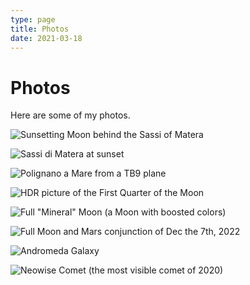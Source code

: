 ```yaml
---
type: page
title: Photos
date: 2021-03-18
---
```


# Photos

Here are some of my photos.


<Image
  src="/images/2023-01-07_08.34.09.jpg"
  alt="Sunsetting Moon behind the Sassi of Matera"
  width={1125}
  height={1405}
  priority
  className="next-image"
/>

<Image
  src="/images/2022-08-01_20.40.08.jpg"
  alt="Sassi di Matera at sunset"
  width={1125}
  height={1406}
  priority
  className="next-image"
/>

<Image
  src="/images/2022-09-04_10.03.39.jpg"
  alt="Polignano a Mare from a TB9 plane"
  width={1125}
  height={750}
  priority
  className="next-image"
/>

<Image
  src="/images/2022.12.29-Moon_HDR.jpg"
  alt="HDR picture of the First Quarter of the Moon"
  width={1125}
  height={1125}
  priority
  className="next-image"
/>

<Image
  src="/images/2023.01.05-full_moon-mineral_moon.jpg"
  alt="Full &quot;Mineral&quot; Moon (a Moon with boosted colors)"
  width={1125}
  height={1125}
  priority
  className="next-image"
/>

<Image
  src="/images/2022.12.07-Moon_Full-Mars-conj.jpg"
  alt="Full Moon and Mars conjunction of Dec the 7th, 2022"
  width={1125}
  height={1125}
  priority
  className="next-image"
/>

<Image
  src="/images/Andromeda_2022-09-27.jpg"
  alt="Andromeda Galaxy"
  width={1125}
  height={750}
  priority
  className="next-image"
/>

<Image
  src="/images/Neowise_2020-07-19_5.jpg"
  alt="Neowise Comet (the most visible comet of 2020)"
  width={1125}
  height={1687}
  priority
  className="next-image"
/>
